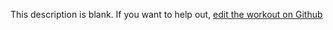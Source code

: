 
  This description is blank. If you want to help out, [edit the workout on Github](https://www.github.com/LiftArcade/exercises/blob/main/exercises/wide-grip-pulldown-behind-the-neck-description.mdx)